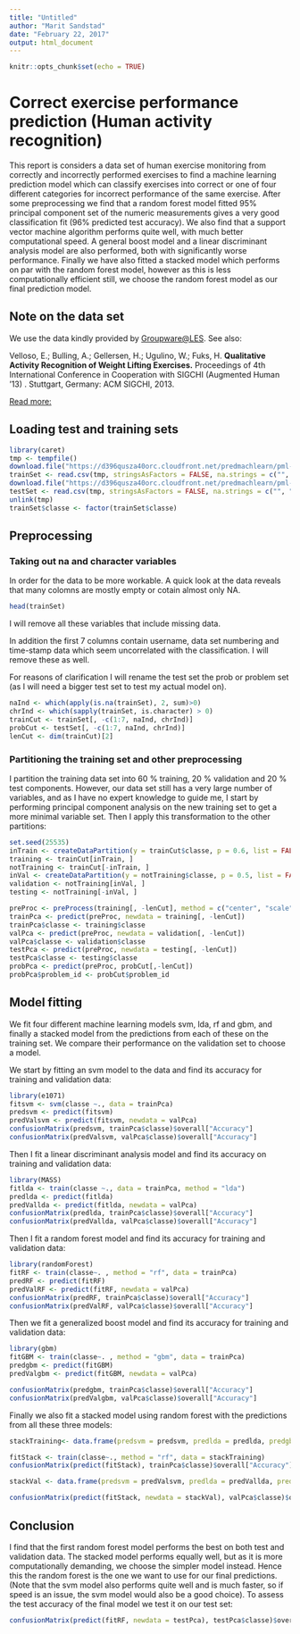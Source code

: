 ```yaml
---
title: "Untitled"
author: "Marit Sandstad"
date: "February 22, 2017"
output: html_document
---
```


```r
knitr::opts_chunk$set(echo = TRUE)
```

# Correct exercise performance prediction (Human activity recognition)

This report is considers a data set of human exercise monitoring from correctly and incorrectly performed exercises to find a machine learning prediction model which can classify exercises into correct or one of four different categories for incorrect performance of the same exercise. After some preprocessing we find that a random forest model fitted 95% principal component set of the numeric measurements gives a very good classification fit (96% predicted test accuracy). We also find that a support vector machine algorithm performs quite well, with much better computational speed. A general boost model and a linear discriminant analysis model are also performed, both with significantly worse performance. Finally we have also fitted a stacked model which performs on par with the random forest model, however as this is less computationally efficient still, we choose the random forest model as our final prediction model. 

## Note on the data set

We use the data kindly provided by [Groupware\@LES](https://d396qusza40orc.cloudfront.net/predmachlearn/pml-testing.csv). See also:

Velloso, E.; Bulling, A.; Gellersen, H.; Ugulino, W.; Fuks, H. **Qualitative Activity Recognition of Weight Lifting Exercises.** Proceedings of 4th International Conference in Cooperation with SIGCHI (Augmented Human '13) . Stuttgart, Germany: ACM SIGCHI, 2013.

[Read more:](http://groupware.les.inf.puc-rio.br/har#weight_lifting_exercises#ixzz4ZPMlGZEc)


## Loading test and training sets

```r
library(caret)
tmp <- tempfile()
download.file("https://d396qusza40orc.cloudfront.net/predmachlearn/pml-training.csv", tmp)
trainSet <- read.csv(tmp, stringsAsFactors = FALSE, na.strings = c("", "#DIV/0!"))
download.file("https://d396qusza40orc.cloudfront.net/predmachlearn/pml-testing.csv", tmp)
testSet <- read.csv(tmp, stringsAsFactors = FALSE, na.strings = c("", "#DIV/0!"))
unlink(tmp)
trainSet$classe <- factor(trainSet$classe)
```

## Preprocessing

### Taking out na and character variables
In order for the data to be more workable. A quick look at the data reveals that many colomns are mostly empty or cotain almost only NA. 
```r
head(trainSet)
```

I will remove all these variables that include missing data. 

In addition the first 7 columns contain username, data set numbering and time-stamp data which seem uncorrelated with the classification. I will remove these as well. 

For reasons of clarification I will rename the test set the prob or problem set (as I will need a bigger test set to test my actual model on).
```r
naInd <- which(apply(is.na(trainSet), 2, sum)>0)
chrInd <- which(sapply(trainSet, is.character) > 0)
trainCut <- trainSet[, -c(1:7, naInd, chrInd)]
probCut <- testSet[, -c(1:7, naInd, chrInd)]
lenCut <- dim(trainCut)[2]
```

### Partitioning the training set and other preprocessing
I partition the training data set into 60 % training, 20 % validation and 20 % test components. However, our data set still has a very large number of variables, and as I have no expert knowledge to guide me, I start by performing principal component analysis on the new training set to get a more minimal variable set. Then I apply this transformation to the other partitions:
```r
set.seed(25535)
inTrain <- createDataPartition(y = trainCut$classe, p = 0.6, list = FALSE)
training <- trainCut[inTrain, ]
notTraining <- trainCut[-inTrain, ]
inVal <- createDataPartition(y = notTraining$classe, p = 0.5, list = FALSE)
validation <- notTraining[inVal, ]
testing <- notTraining[-inVal, ]

preProc <- preProcess(training[, -lenCut], method = c("center", "scale", "pca"))
trainPca <- predict(preProc, newdata = training[, -lenCut])
trainPca$classe <- training$classe
valPca <- predict(preProc, newdata = validation[, -lenCut])
valPca$classe <- validation$classe
testPca <- predict(preProc, newdata = testing[, -lenCut])
testPca$classe <- testing$classe
probPca <- predict(preProc, probCut[,-lenCut])
probPca$problem_id <- probCut$problem_id
```

## Model fitting
We fit four different machine learning models svm, lda, rf and gbm, and finally a stacked model from the predictions from each of these on the training set. We compare their performance on the validation set to choose a model.

We start by fitting an svm model to the data and find its accuracy for training and validation data:
```r
library(e1071)
fitsvm <- svm(classe ~., data = trainPca)
predsvm <- predict(fitsvm)
predValsvm <- predict(fitsvm, newdata = valPca)
confusionMatrix(predsvm, trainPca$classe)$overall["Accuracy"]
confusionMatrix(predValsvm, valPca$classe)$overall["Accuracy"]
```

Then I fit a linear discriminant analysis model and find its accuracy on training and validation data:
```r
library(MASS)
fitlda <- train(classe ~., data = trainPca, method = "lda")
predlda <- predict(fitlda)
predVallda <- predict(fitlda, newdata = valPca)
confusionMatrix(predlda, trainPca$classe)$overall["Accuracy"]
confusionMatrix(predVallda, valPca$classe)$overall["Accuracy"]
```

Then I fit a random forest model and find its accuracy for training and validation data:
```r
library(randomForest)
fitRF <- train(classe~. , method = "rf", data = trainPca)
predRF <- predict(fitRF)
predValRF <- predict(fitRF, newdata = valPca)
confusionMatrix(predRF, trainPca$classe)$overall["Accuracy"]
confusionMatrix(predValRF, valPca$classe)$overall["Accuracy"]
```

Then we fit a generalized boost model and find its accuracy for training and validation data:
```r
library(gbm)
fitGBM <- train(classe~. , method = "gbm", data = trainPca)
predgbm <- predict(fitGBM)
predValgbm <- predict(fitGBM, newdata = valPca)
```

```r
confusionMatrix(predgbm, trainPca$classe)$overall["Accuracy"]
confusionMatrix(predValgbm, valPca$classe)$overall["Accuracy"]
```

Finally we also fit a stacked model using random forest with the predictions from all these three models:
```r
stackTraining<- data.frame(predsvm = predsvm, predlda = predlda, predgbm = predgbm, predRF = predRF, classe = trainPca$classe)

fitStack <- train(classe~., method = "rf", data = stackTraining)
confusionMatrix(predict(fitStack), trainPca$classe)$overall["Accuracy"]

stackVal <- data.frame(predsvm = predValsvm, predlda = predVallda, predgbm = predValgbm, predRF = predValRF, classe = valPca$classe)

confusionMatrix(predict(fitStack, newdata = stackVal), valPca$classe)$overall["Accuracy"]
```

## Conclusion
I find that the first random forest model performs the best on both test and validation data. The stacked model performs equally well, but as it is more computationally demanding, we choose the simpler model instead. Hence this the random forest is the one we want to use for our final predictions. (Note that the svm model also performs quite well and is much faster, so if speed is an issue, the svm model would also be a good choice). To assess the test accuracy of the final model we test it on our test set:

```r
confusionMatrix(predict(fitRF, newdata = testPca), testPca$classe)$overall["Accuracy"]
```

